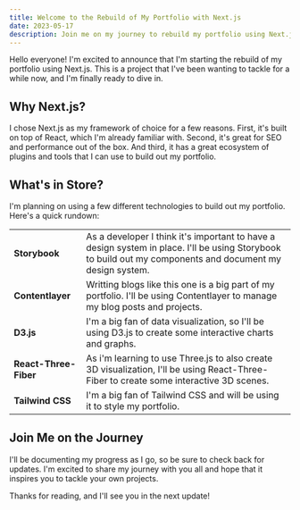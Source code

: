 ```yaml
---
title: Welcome to the Rebuild of My Portfolio with Next.js
date: 2023-05-17
description: Join me on my journey to rebuild my portfolio using Next.js, TypeScript, Storybook, Contentlayer, and Tailwind CSS.
---
```


Hello everyone! I'm excited to announce that I'm starting the rebuild of my portfolio using Next.js. This is a project that I've been wanting to tackle for a while now, and I'm finally ready to dive in.

## Why Next.js?

I chose Next.js as my framework of choice for a few reasons. First, it's built on top of React, which I'm already familiar with. Second, it's great for SEO and performance out of the box. And third, it has a great ecosystem of plugins and tools that I can use to build out my portfolio.

## What's in Store?

I'm planning on using a few different technologies to build out my portfolio. Here's a quick rundown:

|                       |                                                                                                                                                           |
| --------------------- | --------------------------------------------------------------------------------------------------------------------------------------------------------- |
| **Storybook**         | As a developer I think it's important to have a design system in place. I'll be using Storybook to build out my components and document my design system. |
| **Contentlayer**      | Writting blogs like this one is a big part of my portfolio. I'll be using Contentlayer to manage my blog posts and projects.                              |
| **D3.js**             | I'm a big fan of data visualization, so I'll be using D3.js to create some interactive charts and graphs.                                                 |
| **React-Three-Fiber** | As i'm learning to use Three.js to also create 3D visualization, I'll be using React-Three-Fiber to create some interactive 3D scenes.                    |
| **Tailwind CSS**      | I'm a big fan of Tailwind CSS and will be using it to style my portfolio.                                                                                 |

## Join Me on the Journey

I'll be documenting my progress as I go, so be sure to check back for updates. I'm excited to share my journey with you all and hope that it inspires you to tackle your own projects.

Thanks for reading, and I'll see you in the next update!
